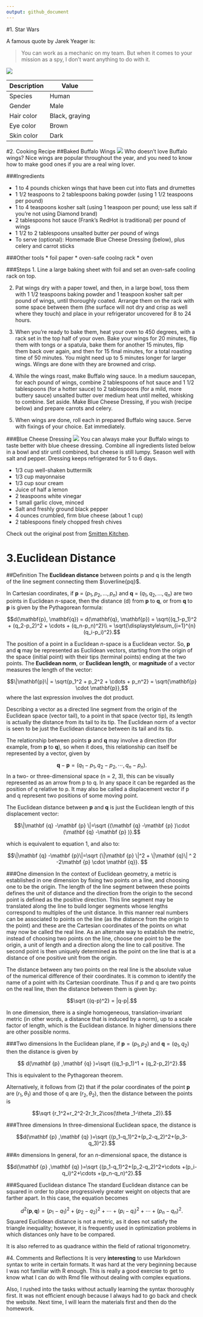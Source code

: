 ```yaml
---
output: github_document
---
```


#1. Star Wars

A famous quote by Jarek Yeager is:

> You can work as a mechanic on my team. But when it comes to your mission as a spy, I don't want anything to do with it.

![](https://vignette.wikia.nocookie.net/starwars/images/d/dd/Jarek.jpg/revision/latest?cb=20180905013807)

Description | Value
------------|-------------
Species     | Human
Gender      | Male
Hair color  | Black, graying
Eye color   | Brown
Skin color  | Dark


#2. Cooking Recipe 
##Baked Buffalo Wings 
![](https://www.jessicagavin.com/wp-content/uploads/2018/01/crispy-baked-buffalo-wings-5.jpg)
Who doesn't love Buffalo wings? Nice wings are popular throughout the year, and you need to know how to make good ones if you are a real wing lover. 

###Ingredients

* 1 to 4 pounds chicken wings that have been cut into flats and drumettes
* 1 1/2 teaspoons to 2 tablespoons baking powder (using 1 1/2 teaspoons per pound)
* 1 to 4 teaspoons kosher salt (using 1 teaspoon per pound; use less salt if you're not using Diamond brand)
* 2 tablespoons hot sauce (Frank's RedHot is traditional) per pound of wings
* 1 1/2 to 2 tablespoons unsalted butter per pound of wings
* To serve (optional): Homemade Blue Cheese Dressing (below), plus celery and carrot sticks

###Other tools
* foil paper 
* oven-safe coolng rack 
* oven 

###Steps
1. Line a large baking sheet with foil and set an oven-safe cooling rack on top.

2. Pat wings dry with a paper towel, and then, in a large bowl, toss them with 1 1/2 teaspoons baking powder and 1 teaspoon kosher salt per pound of wings, until thoroughly coated. Arrange them on the rack with some space between them (the surface will not dry and crisp as well where they touch) and place in your refrigerator uncovered for 8 to 24 hours.

3. When you're ready to bake them, heat your oven to 450 degrees, with a rack set in the top half of your oven. Bake your wings for 20 minutes, flip them with tongs or a spatula, bake them for another 15 minutes, flip them back over again, and then for 15 final minutes, for a total roasting time of 50 minutes. You might need up to 5 minutes longer for larger wings. Wings are done with they are browned and crisp.

4. While the wings roast, make Buffalo wing sauce. In a medium saucepan, for each pound of wings, combine 2 tablespoons of hot sauce and 1 1/2 tablespoons (for a hotter sauce) to 2 tablespoons (for a mild, more buttery sauce) unsalted butter over medium heat until melted, whisking to combine. Set aside. Make Blue Cheese Dressing, if you wish (recipe below) and prepare carrots and celery.

5. When wings are done, roll each in prepared Buffalo wing sauce. Serve with fixings of your choice. Eat immediately.

###Blue Cheese Dressing 
![](https://www.seriouseats.com/recipes/images/2017/01/20150127-buffalo-wings-oven-fried-7.jpg)
You can always make your Buffalo wings to taste better with blue cheese dressing. Combine all ingredients listed below in a bowl and stir until combined, but cheese is still lumpy. Season well with salt and pepper. Dressing keeps refrigerated for 5 to 6 days.

* 1/3 cup well-shaken buttermilk
* 1/3 cup mayonnaise
* 1/3 cup sour cream
* Juice of half a lemon
* 2 teaspoons white vinegar
* 1 small garlic clove, minced
* Salt and freshly ground black pepper
* 4 ounces crumbled, firm blue cheese (about 1 cup)
* 2 tablespoons finely chopped fresh chives

Check out the original post from [Smitten Kitchen](https://smittenkitchen.com/2019/01/baked-buffalo-wings/). 


# 3.Euclidean Distance 
##Definition 
The **Euclidean distance** between points p and q is the length of the line segment connecting them $\overline{pq}$.

In Cartesian coordinates, if **p** = $(p_1, p_2,..., p_n)$ and **q** = $(q_1, q_2,..., q_n)$ are two points in Euclidean *n*-space, then the distance (d) from **p** to **q**, or from **q** to **p** is given by the Pythagorean formula:

$$d(\mathbf{p}, \mathbf{q}) = d(\mathbf{q}, \mathbf{p}) = \sqrt{(q_1-p_1)^2 + (q_2-p_2)^2 + \cdots + (q_n-p_n)^2}\\ = \sqrt{\displaystyle\sum_{i=1}^{n} (q_i-p_i)^2}.$$


The position of a point in a Euclidean *n*-space is a Euclidean vector. So, **p** and **q** may be represented as Euclidean vectors, starting from the origin of the space (initial point) with their tips (terminal points) ending at the two points. The **Euclidean norm**, or **Euclidean length**, or **magnitude** of a vector measures the length of the vector:

$$\|\mathbf{p}\| = \sqrt{p_1^2 + p_2^2 + \cdots + p_n^2} = \sqrt{\mathbf{p} \cdot \mathbf{p}},$$
where the last expression involves the dot product.

Describing a vector as a directed line segment from the origin of the Euclidean space (vector tail), to a point in that space (vector tip), its length is actually the distance from its tail to its tip. The Euclidean norm of a vector is seen to be just the Euclidean distance between its tail and its tip.

The relationship between points **p** and **q** may involve a direction (for example, from **p** to **q**), so when it does, this relationship can itself be represented by a vector, given by

$$ \mathbf {q} -\mathbf {p} =(q_{1}-p_{1},q_{2}-p_{2},\cdots ,q_{n}-p_{n}).$$
In a two- or three-dimensional space (n = 2, 3), this can be visually represented as an arrow from p to q. In any space it can be regarded as the position of q relative to p. It may also be called a displacement vector if p and q represent two positions of some moving point.

The Euclidean distance between **p** and **q** is just the Euclidean length of this displacement vector:

$$\|\mathbf {q} -\mathbf {p} \|=\sqrt {(\mathbf {q} -\mathbf {p} )\cdot (\mathbf {q} -\mathbf {p} )}.$$

which is equivalent to equation 1, and also to:

$$\|\mathbf {q} -\mathbf {p}\|=\sqrt {\|\mathbf {p} \|^2 + \|\mathbf {q}\| ^ 2 -2\mathbf {p} \cdot \mathbf {q}}. $$

###One dimension
In the context of Euclidean geometry, a metric is established in one dimension by fixing two points on a line, and choosing one to be the origin. The length of the line segment between these points defines the unit of distance and the direction from the origin to the second point is defined as the positive direction. This line segment may be translated along the line to build longer segments whose lengths correspond to multiples of the unit distance. In this manner real numbers can be associated to points on the line (as the distance from the origin to the point) and these are the Cartesian coordinates of the points on what may now be called the real line. As an alternate way to establish the metric, instead of choosing two points on the line, choose one point to be the origin, a unit of length and a direction along the line to call positive. The second point is then uniquely determined as the point on the line that is at a distance of one positive unit from the origin.

The distance between any two points on the real line is the absolute value of the numerical difference of their coordinates. It is common to identify the name of a point with its Cartesian coordinate. Thus if p and q are two points on the real line, then the distance between them is given by:

$$\sqrt {(q-p)^2} = |q-p|.$$

In one dimension, there is a single homogeneous, translation-invariant metric (in other words, a distance that is induced by a norm), up to a scale factor of length, which is the Euclidean distance. In higher dimensions there are other possible norms.

###Two dimensions
In the Euclidean plane, if $\mathbf{p} = (p_1, p_2)$ and $\mathbf{q} = (q_1, q_2)$ then the distance is given by

$$ d(\mathbf {p} ,\mathbf {q} )=\sqrt {(q_1-p_1)^1 + (q_2-p_2)^2}.$$

This is equivalent to the Pythagorean theorem.

Alternatively, it follows from (2) that if the polar coordinates of the point **p** are $(r_1, \theta_1)$ and those of q are $(r_2, \theta_2)$, then the distance between the points is

$$\sqrt {r_1^2+r_2^2-2r_1r_2\cos(\theta _1-\theta _2)}.$$

###Three dimensions
In three-dimensional Euclidean space, the distance is

$$d(\mathbf {p} ,\mathbf {q} )=\sqrt {(p_1-q_1)^2+(p_2-q_2)^2+(p_3-q_3)^2}.$$

###*n* dimensions
In general, for an *n*-dimensional space, the distance is

$$d(\mathbf {p} ,\mathbf {q} )=\sqrt {(p_1-q_1)^2+(p_2-q_2)^2+\cdots +(p_i-q_i)^2+\cdots +(p_n-q_n)^2}.$$ 

###Squared Euclidean distance
The standard Euclidean distance can be squared in order to place progressively greater weight on objects that are farther apart. In this case, the equation becomes

$$ d^2(\mathbf {p} ,\mathbf {q} )=(p_1-q_1)^2+(p_2-q_2)^2+\cdots +(p_i-q_i)^2+\cdots +(p_n-q_n)^2.$$ 
Squared Euclidean distance is not a metric, as it does not satisfy the triangle inequality; however, it is frequently used in optimization problems in which distances only have to be compared.

It is also referred to as quadrance within the field of rational trigonometry.


#4. Comments and Reflections
It is very **interesting** to use Markdown syntax to write in certain formats. It was hard at the very beginning because I was not familiar with R enough. This is really a good exercise to get to know what I can do with Rmd file without dealing with complex equations. 

Also, I rushed into the tasks without actually learning the syntax thoroughly first. It was not efficient enough because I always had to go back and check the website. Next time, I will learn the materials first and then do the homework. 